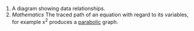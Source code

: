 #A diagram showing data relationships.
#''Mathematics'' The traced path of an equation with regard to its variables, for example x<sup>2</sup> produces a [[parabola|parabolic]] graph.